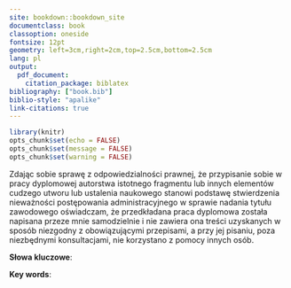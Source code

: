 ```yaml
--- 
site: bookdown::bookdown_site
documentclass: book
classoption: oneside
fontsize: 12pt
geometry: left=3cm,right=2cm,top=2.5cm,bottom=2.5cm
lang: pl
output:
  pdf_document:
    citation_package: biblatex
bibliography: ["book.bib"]
biblio-style: "apalike"
link-citations: true
---
```


```r
library(knitr)
opts_chunk$set(echo = FALSE)
opts_chunk$set(message = FALSE)
opts_chunk$set(warning = FALSE)
```

```{=latex}
\pagestyle{fancy}
\fancyhf{}
\renewcommand*{\tablename}{Tabela}
\thispagestyle{empty}
\fancyhead[RO]{\thepage}

\begin{center}
  \begin{large}
    Uniwersytet Ekonomiczny w~Poznaniu\\
    \AAA{KATEDRA XYZ}\\
    \vspace{2.4cm}
  \end{large}  
    
  \begin{LARGE}
    \leftskip=-3cm plus 1fil\rightskip=-3cm plus 1fil
    \LARGE {\textbf{\AAA{TITLE}}}\par
    \vspace{0.5cm}
    \LARGE {\textbf{\AAA{TITLE ENG}}}\par
  \end{LARGE}% uwaga na spacje!!!
  
  \vspace{2.0cm}
  \begin{Large}
    \textbf{Wojciech Przybyła}
  \end{Large}  
    
  \begin{Large}  
Kierunek: Informatyka i Ekonometria\\
Nr albumu: 129522
  \end{Large}
    
  \vspace{2.0cm}
  
  \begin{Large}  
    Praca magisterska\\
    napisana pod kierunkiem\\
    dr hab. Pawła \AAA{ODMIANA NAZWISKA}, prof. UEP\\
    \vspace{2.8cm}
    Poznań 2024
  \end{Large}  
\end{center}

\newpage

\thispagestyle{empty}
\fancyhead[LO]{\textbf{\small{}}}
\renewcommand{\headrulewidth}{0.0pt}

\vspace{20pt}

\begin{flushright}
Poznań, dnia \AAA{DATA} r.
\end{flushright}

\vspace{40pt}

\begin{center}
\textbf{OŚWIADCZENIE}
\end{center}
```

Zdając sobie sprawę z odpowiedzialności prawnej, że przypisanie sobie w pracy dyplomowej autorstwa istotnego fragmentu lub innych elementów cudzego utworu lub ustalenia naukowego stanowi podstawę stwierdzenia nieważności postępowania administracyjnego w sprawie nadania tytułu zawodowego oświadczam, że przedkładana praca dyplomowa została napisana przeze mnie samodzielnie i nie zawiera ona treści uzyskanych w sposób niezgodny z obowiązującymi przepisami, a przy jej pisaniu, poza niezbędnymi konsultacjami, nie korzystano z pomocy innych osób.

```{=latex}
\vspace{30pt}

%\vspace{30pt}

\begin{flushright}
Wojciech Przybyła 
\end{flushright}
```

\newpage

```{=latex}
\thispagestyle{empty}
\fancyhead[LO]{\textbf{\small{}}}
\renewcommand{\headrulewidth}{0.0pt}

\begin{center}
\textbf{STRESZCZENIE}
\end{center}

\vspace{30pt}
```

\AAA{STRESZCZENIE}
\ghost{Aliquip adipisicing commodo est Lorem. Duis eu est pariatur duis quis cupidatat exercitation cillum labore quis mollit ipsum ullamco elit. Consequat pariatur labore incididunt exercitation irure qui. Ex cupidatat irure in occaecat irure veniam aliqua non culpa voluptate in dolor laborum ad.}

**Słowa kluczowe**: \AAA{KEYWORDS}

```{=latex}
\vspace{40pt}

\begin{center}
\textbf{ABSTRACT}
\end{center}

\vspace{30pt}
```

\AAA{STRESZCZENIE ENG}
\ghost{Aliquip adipisicing commodo est Lorem. Duis eu est pariatur duis quis cupidatat exercitation cillum labore quis mollit ipsum ullamco elit. Consequat pariatur labore incididunt exercitation irure qui. Ex cupidatat irure in occaecat irure veniam aliqua non culpa voluptate in dolor laborum ad.}

**Key words**: \AAA{KEYWORDS ENG}

\newpage

```{=latex}
\setcounter{page}{1}
\fancyhead[LO]{\textbf{\small{Spis treści}}}
\renewcommand{\headrulewidth}{0.5pt}
\tableofcontents
```